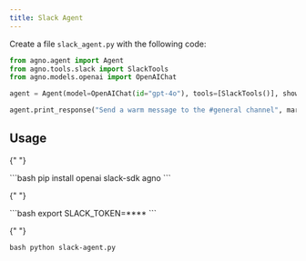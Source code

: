 ```yaml
---
title: Slack Agent
---
```


Create a file `slack_agent.py` with the following code:

```python slack_agent.py
from agno.agent import Agent
from agno.tools.slack import SlackTools
from agno.models.openai import OpenAIChat

agent = Agent(model=OpenAIChat(id="gpt-4o"), tools=[SlackTools()], show_tool_calls=True)

agent.print_response("Send a warm message to the #general channel", markdown=True)
```

## Usage

<Steps>
  <Snippet file="create-venv-step.mdx" />

{" "}

<Step title="Install libraries">
  ```bash pip install openai slack-sdk agno ```
</Step>

{" "}

<Step title="Set environment variables">
  ```bash export SLACK_TOKEN=**** ```
</Step>

{" "}

<Step title="Run the agent">```bash python slack-agent.py ```</Step>

</Steps>
